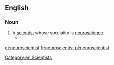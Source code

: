 ==English==

===Noun===
{{wikipedia}}
{{en-noun}}

# A [[scientist]] whose speciality is [[neuroscience]].
#*{{quote-magazine|date=2013-08-23|author=[http://www.theguardian.com/profile/anil-seth Anil Seth]
|volume=189|issue=11|page=20|magazine={{w|The Guardian Weekly}}
|title=[http://www.theguardian.com/commentisfree/2013/aug/15/near-death-experience-brain-last-hurrah Near-death experience]
|passage=Most '''neuroscientists''' would be very sceptical of claims that consciousness of any sort could exist independently of a living brain. There is a growing consensus that consciousness, like life, weather, and cricket, is just another part of the natural world – albeit one that is reluctant to divulge its secrets. But it is unwise to dismiss reports of near-death experiences, which are usually reported after traumatic life-threatening events such as heart attacks.}}

[[Category:en:Scientists]]

[[et:neuroscientist]]
[[fr:neuroscientist]]
[[pl:neuroscientist]]